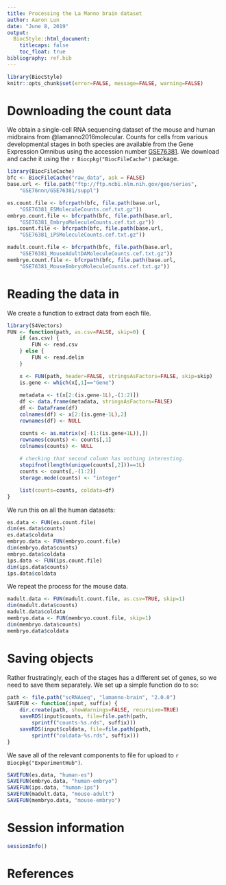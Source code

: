 ```yaml
---
title: Processing the La Manno brain dataset
author: Aaron Lun
date: "June 8, 2019"
output:
  BiocStyle::html_document:
    titlecaps: false
    toc_float: true
bibliography: ref.bib
---
```


```r
library(BiocStyle)
knitr::opts_chunk$set(error=FALSE, message=FALSE, warning=FALSE)
```

# Downloading the count data

We obtain a single-cell RNA sequencing dataset of the mouse and human midbrains from @lamanno2016molecular.
Counts for cells from various developmental stages in both species are available from the Gene Expression Omnibus 
using the accession number [GSE76381](https://www.ncbi.nlm.nih.gov/geo/query/acc.cgi?acc=GSE76381).
We download and cache it using the `r Biocpkg("BiocFileCache")` package.

```r
library(BiocFileCache)
bfc <- BiocFileCache("raw_data", ask = FALSE)
base.url <- file.path("ftp://ftp.ncbi.nlm.nih.gov/geo/series",
    "GSE76nnn/GSE76381/suppl")

es.count.file <- bfcrpath(bfc, file.path(base.url,
    "GSE76381_ESMoleculeCounts.cef.txt.gz"))
embryo.count.file <- bfcrpath(bfc, file.path(base.url,
    "GSE76381_EmbryoMoleculeCounts.cef.txt.gz"))
ips.count.file <- bfcrpath(bfc, file.path(base.url,
    "GSE76381_iPSMoleculeCounts.cef.txt.gz"))

madult.count.file <- bfcrpath(bfc, file.path(base.url,
    "GSE76381_MouseAdultDAMoleculeCounts.cef.txt.gz"))
membryo.count.file <- bfcrpath(bfc, file.path(base.url,
    "GSE76381_MouseEmbryoMoleculeCounts.cef.txt.gz"))
```

# Reading the data in

We create a function to extract data from each file.

```r
library(S4Vectors)
FUN <- function(path, as.csv=FALSE, skip=0) {
    if (as.csv) {
        FUN <- read.csv
    } else {
        FUN <- read.delim
    }

    x <- FUN(path, header=FALSE, stringsAsFactors=FALSE, skip=skip)
    is.gene <- which(x[,1]=="Gene")
    
    metadata <- t(x[2:(is.gene-1L),-(1:2)])
    df <- data.frame(metadata, stringsAsFactors=FALSE)
    df <- DataFrame(df)
    colnames(df) <- x[2:(is.gene-1L),2]
    rownames(df) <- NULL

    counts <- as.matrix(x[-(1:(is.gene+1L)),])
    rownames(counts) <- counts[,1]
    colnames(counts) <- NULL
    
    # checking that second column has nothing interesting.
    stopifnot(length(unique(counts[,2]))==1L) 
    counts <- counts[,-(1:2)]
    storage.mode(counts) <- "integer"

    list(counts=counts, coldata=df)
}    
```

We run this on all the human datasets:

```r
es.data <- FUN(es.count.file)
dim(es.data$counts)
es.data$coldata
embryo.data <- FUN(embryo.count.file)
dim(embryo.data$counts)
embryo.data$coldata
ips.data <- FUN(ips.count.file)
dim(ips.data$counts)
ips.data$coldata
```

We repeat the process for the mouse data.

```r
madult.data <- FUN(madult.count.file, as.csv=TRUE, skip=1)
dim(madult.data$counts)
madult.data$coldata
membryo.data <- FUN(membryo.count.file, skip=1)
dim(membryo.data$counts)
membryo.data$coldata
```

# Saving objects

Rather frustratingly, each of the stages has a different set of genes, so we need to save them separately.
We set up a simple function do to so:

```r
path <- file.path("scRNAseq", "lamanno-brain", "2.0.0")
SAVEFUN <- function(input, suffix) {
    dir.create(path, showWarnings=FALSE, recursive=TRUE)
    saveRDS(input$counts, file=file.path(path, 
        sprintf("counts-%s.rds", suffix)))
    saveRDS(input$coldata, file=file.path(path, 
        sprintf("coldata-%s.rds", suffix)))
}
```

We save all of the relevant components to file for upload to `r Biocpkg("ExperimentHub")`.

```r
SAVEFUN(es.data, "human-es")
SAVEFUN(embryo.data, "human-embryo")
SAVEFUN(ips.data, "human-ips")
SAVEFUN(madult.data, "mouse-adult")
SAVEFUN(membryo.data, "mouse-embryo")
```

# Session information

```r
sessionInfo()
```

# References

